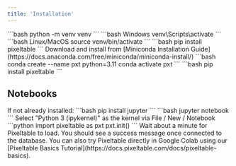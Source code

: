 ```yaml
---
title: 'Installation'
---
```


<Tabs>
  <Tab title="Simple venv">
    <Steps>
      <Step title="Create virtual environment">
        ```bash
        python -m venv venv
        ```
      </Step>
      <Step title="Activate environment">
        <CodeGroup>
          ```bash Windows
          venv\Scripts\activate
          ```
          ```bash Linux/MacOS
          source venv/bin/activate
          ```
        </CodeGroup>
      </Step>
      <Step title="Install Pixeltable">
        ```bash
        pip install pixeltable
        ```
      </Step>
    </Steps>
  </Tab>
  <Tab title="Miniconda">
    <Steps>
      <Step title="Install Miniconda">
        Download and install from [Miniconda Installation Guide](https://docs.anaconda.com/free/miniconda/miniconda-install/)
      </Step>
      <Step title="Create environment">
        ```bash
        conda create --name pxt python=3.11
        conda activate pxt
        ```
      </Step>
      <Step title="Install Pixeltable">
        ```bash
        pip install pixeltable
        ```
      </Step>
    </Steps>
  </Tab>
</Tabs>

## Notebooks

<Steps>
  <Step title="Install Jupyter">
    If not already installed:
    ```bash
    pip install jupyter
    ```
  </Step>
  <Step title="Start Jupyter server">
    ```bash
    jupyter notebook
    ```
  </Step>
  <Step title="Create notebook">
    Select "Python 3 (ipykernel)" as the kernel via File / New / Notebook
  </Step>
  <Step title="Test installation">
    ```python
    import pixeltable as pxt
    pxt.init()
    ```
  </Step>
</Steps>

<Warning>
  Wait about a minute for Pixeltable to load. You should see a success message once connected to the database.
</Warning>

<Tip>
  You can also try Pixeltable directly in Google Colab using our [Pixeltable Basics Tutorial](https://docs.pixeltable.com/docs/pixeltable-basics).
</Tip>

